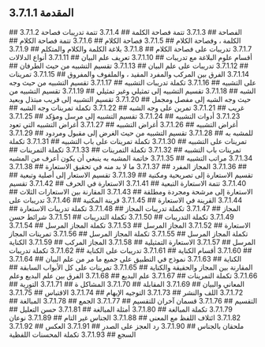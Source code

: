 ## 3.7.1.1 المقدمة
<YouTube videoId='RstQnIrk9UU' opts={opts} />
## 3.7.1.2 الفصاحة
<YouTube videoId='5yXkYEJgJ8c' opts={opts} />
## 3.7.1.3 تتمة فصاحة الكلمة
<YouTube videoId='mCWL_xGwCVo' opts={opts} />
## 3.7.1.4 تتمة تدريبات فصاحة الكلمة ، وفصاحة الكلام
<YouTube videoId='mGGQ_RbT2Yw' opts={opts} />
## 3.7.1.5 فصاحة الكلام
<YouTube videoId='JaAZKOhe_2U' opts={opts} />
## 3.7.1.6 تتمة فصاحة الكلام
<YouTube videoId='fjr1dAe_esw' opts={opts} />
## 3.7.1.7 تدريبات على فصاحة الكلام
<YouTube videoId='4V_pceXp3tE' opts={opts} />
## 3.7.1.8 بلاغة الكلمة والكلام والمتكلم
<YouTube videoId='MpCE4iRuFYE' opts={opts} />
## 3.7.1.9 أقسام علوم البلاغة مع تدريبات
<YouTube videoId='W8a6BmfF8c4' opts={opts} />
## 3.7.1.10 تعريف علم البيان
<YouTube videoId='unJ9xLJpa3Q' opts={opts} />
## 3.7.1.11 أنواع الدلالات
<YouTube videoId='PJETJ4ZuysY' opts={opts} />
## 3.7.1.12 تدريبات على علم البيان
<YouTube videoId='B9a2haw4tac' opts={opts} />
## 3.7.1.13 تقسيم التشبيه من حيث الطرفان
<YouTube videoId='iT8FMztldpo' opts={opts} />
## 3.7.1.14 الفرق بين المركب والمفرد المقيد ، والملفوف والمفروق
<YouTube videoId='6Tx3Mx63GyY' opts={opts} />
## 3.7.1.15 تمرينات على التشبيه
<YouTube videoId='lIyZwmnQt5w' opts={opts} />
## 3.7.1.16 تكملة تدريبات التشبيه
<YouTube videoId='UVpONGIEDLA' opts={opts} />
## 3.7.1.17 تقسيم التشبيه من حيث وجه الشبه
<YouTube videoId='FBxUTHNXiEg' opts={opts} />
## 3.7.1.18 تقسيم التشبيه إلى تمثيلي وغير تمثيلي
<YouTube videoId='natkHW_4xWU' opts={opts} />
## 3.7.1.19 تقسيم التشبيه من حيث وجه الشبه إلى مفصل ومجمل
<YouTube videoId='nI-iQt4E2Gk' opts={opts} />
## 3.7.1.20 تقسيم التشبيه إلى قريب مبتذل وبعيد غريب
<YouTube videoId='PgjermEQj6g' opts={opts} />
## 3.7.1.21 تمرين على وجه الشبه
<YouTube videoId='glDKqoo3XJE' opts={opts} />
## 3.7.1.22 تكملة تمرينات وجه الشبه
<YouTube videoId='9TMRuWdySfQ' opts={opts} />
## 3.7.1.23 أدوات التشبيه
<YouTube videoId='AQ6lMFF4SBo' opts={opts} />
## 3.7.1.24 تقسيم التشبيه إلى مرسل ومؤكد
<YouTube videoId='p8VQQz1Pfo4' opts={opts} />
## 3.7.1.25 أغراض التشبيه
<YouTube videoId='xyymX7s2C2s' opts={opts} />
## 3.7.1.26 أغراض التشبيه
<YouTube videoId='8BdFr3_SyZI' opts={opts} />
## 3.7.1.27 أغراض التشبيه التي تعود للمشبه به
<YouTube videoId='nBA_42Hy8Mw' opts={opts} />
## 3.7.1.28 تقسيم التشبيه من حيث الغرض إلى مقبول ومردود
<YouTube videoId='p7umuOIqNB8' opts={opts} />
## 3.7.1.29 تمرينات على التشبيه
<YouTube videoId='LPF2XJlJsPM' opts={opts} />
## 3.7.1.30 تكملة تمرينات على باب التشبيه
<YouTube videoId='-TINJ95zIeE' opts={opts} />
## 3.7.1.31 تكملة تمرينات باب التشبيه
<YouTube videoId='OckXSeFn_hE' opts={opts} />
## 3.7.1.32 تكملة التمرينات
<YouTube videoId='awVJBQ1retQ' opts={opts} />
## 3.7.1.33 تكملة التمرينات
<YouTube videoId='sProZ-b9Mvw' opts={opts} />
## 3.7.1.34 مراتب التشبيه
<YouTube videoId='vOTfOFW-bXA' opts={opts} />
## 3.7.1.35 خاتمة المشبه به ينبغي أن يكون أعرف من المشبه
<YouTube videoId='eHf_BetNSOI' opts={opts} />
## 3.7.1.36 المجاز المفرد
<YouTube videoId='Hx37Y8wFgDY' opts={opts} />
## 3.7.1.37 ما لا بد منه في تحقيق الاستعارة
<YouTube videoId='hCJo-Bvm7lw' opts={opts} />
## 3.7.1.38 تقسيم الاستعارة  إلى تصريحية ومكنية
<YouTube videoId='iRZfqClZkQw' opts={opts} />
## 3.7.1.39 تقسيم الاستعار إلى أصلية وتبعية
<YouTube videoId='4_GPdaFgZ1U' opts={opts} />
## 3.7.1.40 تتمة الاستعارة التبعية
<YouTube videoId='0tL6Gz0SQso' opts={opts} />
## 3.7.1.41 الاستعارة في الحرف
<YouTube videoId='ejm8iq-EgfI' opts={opts} />
## 3.7.1.42 تقسيم الاستعارة إلى مرشحة ومجردة ومطلقة
<YouTube videoId='PjAE7lsdUJA' opts={opts} />
## 3.7.1.43 المقارنة بين الاستعارات الثلاث
<YouTube videoId='XYkgi2z9rCE' opts={opts} />
## 3.7.1.44 القرينة في الاستعارة
<YouTube videoId='Cnfxzy8pYUs' opts={opts} />
## 3.7.1.45 قرينة المكنية
<YouTube videoId='kasgNb6DCCg' opts={opts} />
## 3.7.1.46 تدريبات على المجاز
<YouTube videoId='6wBlUqnZok0' opts={opts} />
## 3.7.1.47 تكملة تدريبات المجاز
<YouTube videoId='zHIylP0lMd4' opts={opts} />
## 3.7.1.48 تكملة تدريبات الاستعارة
<YouTube videoId='BQgv8gpwxXw' opts={opts} />
## 3.7.1.49 تكملة التدريبات
<YouTube videoId='ZdyUgtgbmc0' opts={opts} />
## 3.7.1.50 تكملة التدريبات
<YouTube videoId='WlZeWtH0zzI' opts={opts} />
## 3.7.1.51 شرائط حسن الاستعارة
<YouTube videoId='Tw-bbUUcVaI' opts={opts} />
## 3.7.1.52 المجاز المرسل
<YouTube videoId='f2GhqV_PTrQ' opts={opts} />
## 3.7.1.53 تكملة المجاز المرسل
<YouTube videoId='UhpavN9LAkA' opts={opts} />
## 3.7.1.54 تكملة المجاز المرسل
<YouTube videoId='eCfBbRMcefY' opts={opts} />
## 3.7.1.55 تكملة المجاز المرسل
<YouTube videoId='UfLl2bF77ZQ' opts={opts} />
## 3.7.1.56 تمرينات المجاز المرسل
<YouTube videoId='v2fooIDLy5o' opts={opts} />
## 3.7.1.57 الاستعارة التمثيلية
<YouTube videoId='8C6wUQ7o8vc' opts={opts} />
## 3.7.1.58 المجاز المركب
<YouTube videoId='q8-I-LwMTwY' opts={opts} />
## 3.7.1.59 الكناية
<YouTube videoId='AO5H4hro84w' opts={opts} />
## 3.7.1.60 أقسام الكناية
<YouTube videoId='_ylb_EFY304' opts={opts} />
## 3.7.1.61 تدريبات على الكناية
<YouTube videoId='22NLSGQT118' opts={opts} />
## 3.7.1.62 تكملة تدريبات الكناية
<YouTube videoId='sIgnSyieIS4' opts={opts} />
## 3.7.1.63 نموذج في التطبيق على جميع ما مر من علم البيان
<YouTube videoId='FcmJW9e5qOk' opts={opts} />
## 3.7.1.64 المقارنة بين المجاز والحقيقة والكناية
<YouTube videoId='3if1W8O9BiA' opts={opts} />
## 3.7.1.65 تمرينات على كل الأبواب السابقة
<YouTube videoId='29wybROfbk8' opts={opts} />
## 3.7.1.66 تكملة التمرينات
<YouTube videoId='xABE-uJV0d4' opts={opts} />
## 3.7.1.67 علم البديع
<YouTube videoId='5Y0Q-BQikWY' opts={opts} />
## 3.7.1.68 الفرق بين علم البديع وعلم المعاني والبيان
<YouTube videoId='p-z4Nu5lkLY' opts={opts} />
## 3.7.1.69 المقابلة
<YouTube videoId='KP9CgwAkR08' opts={opts} />
## 3.7.1.70 المشاكل ة
<YouTube videoId='v7oeT52ETGs' opts={opts} />
## 3.7.1.71 التورية
<YouTube videoId='vDJC056PZF8' opts={opts} />
## 3.7.1.72 اللف والنشر
<YouTube videoId='fI3g-kMXb5c' opts={opts} />
## 3.7.1.73 التوجيه الإيهام
<YouTube videoId='r3WboCetBpM' opts={opts} />
## 3.7.1.74 الاقتباس
<YouTube videoId='EK0TUPfX-g0' opts={opts} />
## 3.7.1.75 التقسيم
<YouTube videoId='_GfpPn7QyoI' opts={opts} />
## 3.7.1.76 قسمان آخران للتقسيم
<YouTube videoId='yiyj6ND9hMg' opts={opts} />
## 3.7.1.77 الجمع
<YouTube videoId='pvoJwsf3PWw' opts={opts} />
## 3.7.1.78 المبالغة
<YouTube videoId='KW33R2ehNlI' opts={opts} />
## 3.7.1.79 تكملة المبالغة
<YouTube videoId='5EqIpUzomNU' opts={opts} />
## 3.7.1.80 أمثلة المبالغة
<YouTube videoId='TciVhwzMfM0' opts={opts} />
## 3.7.1.81 حسن التعليل
<YouTube videoId='opF56-BnYRU' opts={opts} />
## 3.7.1.82 ائتلاف اللفظ مع المعنى
<YouTube videoId='Vx4ygEkx4ho' opts={opts} />
## 3.7.1.88 الجناس غير التام
<YouTube videoId='VmukjmFzzwE' opts={opts} />
## 3.7.1.89 نوعان ملحقان بالجناس
<YouTube videoId='h_nEM7BeklE' opts={opts} />
## 3.7.1.90 رد العجز على الصدر
<YouTube videoId='ZutQhKxkIBg' opts={opts} />
## 3.7.1.91 العكس
<YouTube videoId='uwq2K2Cp7aw' opts={opts} />
## 3.7.1.92 السجع
<YouTube videoId='joqA0trAwx0' opts={opts} />
## 3.7.1.93 تكملة المحسنات اللفظية
<YouTube videoId='qPjUs8cvs7w' opts={opts} />
